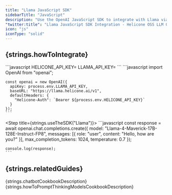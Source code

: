 ```yaml
---
title: "Llama JavaScript SDK"
sidebarTitle: "JavaScript"
description: "Use the OpenAI JavaScript SDK to integrate with Llama via Helicone to log your Llama usage."
"twitter:title": "Llama JavaScript SDK Integration - Helicone OSS LLM Observability"
icon: "js"
iconType: "solid"
---
```



## {strings.howToIntegrate}

<Steps>
  <Step title={strings.generateKey}>
    <div dangerouslySetInnerHTML={{ __html: strings.generateKeyInstructions }} />
  </Step>

  <Step title={strings.setApiKey}>
    ```javascript
    HELICONE_API_KEY=<your-helicone-api-key>
    LLAMA_API_KEY=<your-llama-api-key>
    ```
  </Step>

  <Step title={strings.modifyBasePath}>
    ```javascript
    import OpenAI from "openai";

    const openai = new OpenAI({
      apiKey: process.env.LLAMA_API_KEY,
      baseURL: "https://llama.helicone.ai/v1",
      defaultHeaders: {
        "Helicone-Auth": `Bearer ${process.env.HELICONE_API_KEY}`
      }
    });
    ```
  </Step>

  <Step title={strings.useTheSDK("Llama")}>
    ```javascript
    const response = await openai.chat.completions.create({
      model: "Llama-4-Maverick-17B-128E-Instruct-FP8",
      messages: [{ role: "user", content: "Hello, how are you?" }],
      max_completion_tokens: 1024,
      temperature: 0.7
    });

    console.log(response);
    ```
  </Step>

  <Step title={strings.verifyInHelicone}>
    <div dangerouslySetInnerHTML={{ __html: strings.verifyInHeliconeDesciption("Llama") }} />
  </Step>
</Steps>

## {strings.relatedGuides}

<CardGroup cols={2}>
  <Card
    title="Building a chatbot with structured outputs"
    icon="lightbulb"
    href="/guides/cookbooks/openai-structured-outputs"
    iconType="light"
    vertical
  >
    {strings.chatbotCookbookDescription}
  </Card>
  <Card
    title="How to Prompt Thinking Models Effectively"
    icon="arrows-rotate"
    href="/guides/cookbooks/prompt-thinking-models"
    iconType="light"
    vertical
  >
    {strings.howToPromptThinkingModelsCookbookDescription}
  </Card>
</CardGroup>